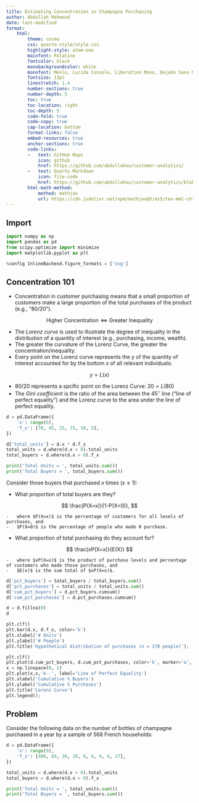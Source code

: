 ```yaml
---
title: Estimating Concentration in Champagne Purchasing
author: Abdullah Mahmood
date: last-modified
format:
    html:
        theme: cosmo
        css: quarto-style/style.css        
        highlight-style: atom-one        
        mainfont: Palatino
        fontcolor: black
        monobackgroundcolor: white
        monofont: Menlo, Lucida Console, Liberation Mono, DejaVu Sans Mono, Bitstream Vera Sans Mono, Courier New, monospace
        fontsize: 13pt
        linestretch: 1.4
        number-sections: true
        number-depth: 5
        toc: true
        toc-location: right
        toc-depth: 5
        code-fold: true
        code-copy: true
        cap-location: bottom
        format-links: false
        embed-resources: true
        anchor-sections: true
        code-links:   
        -   text: GitHub Repo
            icon: github
            href: https://github.com/abdullahau/customer-analytics/
        -   text: Quarto Markdown
            icon: file-code
            href: https://github.com/abdullahau/customer-analytics/blob/main/Estimating-Purchasing-Concentration.qmd
        html-math-method:
            method: mathjax
            url: https://cdn.jsdelivr.net/npm/mathjax@3/es5/tex-mml-chtml.js
---
```


## Import

```python
import numpy as np
import pandas as pd
from scipy.optimize import minimize
import matplotlib.pyplot as plt

%config InlineBackend.figure_formats = ['svg']
```

## Concentration 101

- Concentration in customer purchasing means that a small proportion of customers make a large proportion of the total purchases of the product (e.g., “80/20”). 

$$
\text{Higher Concentration} \Leftrightarrow \text{Greater Inequality} 
$$

- The *Lorenz curve* is used to illustrate the degree of inequality in the distribution of a quantity of interest (e.g., purchasing, income, wealth).
- The greater the curvature of the Lorenz Curve, the greater the concentration/inequality.
- Every point on the Lorenz curve represents the $y%$ of the quantity of interest accounted for by the bottom $x%$ of all relevant individuals:

$$
y = L(x)
$$

- $80/20$ represents a spcific point on the Lorenz Curve: $20=L(80)$
- The *Gini coefficient* is the ratio of the area between the $45^{\circ}$ line (“line of perfect equality”) and the Lorenz curve to the area under the line of perfect equality.

```python
d = pd.DataFrame({
    'x': range(6),
    'f_x': [70, 45, 25, 15, 10, 5],
})

d['total_units'] = d.x * d.f_x
total_units = d.where(d.x > 0).total_units
total_buyers = d.where(d.x > 0).f_x

print('Total Units = ', total_units.sum())
print('Total Buyers = ', total_buyers.sum())
```

Consider those buyers that purchased $x$ times $(x ≥ 1)$:

-   What proportion of total buyers are they?

$$
\frac{P(X=x)}{1-P(X=0)},
$$

    -   where $P(X=x)$ is the percentage of customers for all levels of purchases, and 
    -   $P(X=0)$ is the percentage of people who made 0 purchase.

-   What proportion of total purchasing do they account for?

$$
\frac{xP(X=x)}{E(X)}
$$

    -   where $xP(X=x)$ is the product of purchase levels and percentage of customers who made those purchases, and
    -   $E(x)$ is the sum total of $xP(X=x)$.

```python
d['pct_buyers'] = total_buyers / total_buyers.sum()
d['pct_purchases'] = total_units / total_units.sum()
d['cum_pct_buyers'] = d.pct_buyers.cumsum()
d['cum_pct_purchases'] = d.pct_purchases.cumsum()

d = d.fillna(0)
d
```


```python
plt.clf()
plt.bar(d.x, d.f_x, color='k')
plt.xlabel('# Units')
plt.ylabel('# People')
plt.title('Hypothetical distribution of purchases (n = 170 people)');
```


```python
plt.clf()
plt.plot(d.cum_pct_buyers, d.cum_pct_purchases, color='k', marker='o', label='Lorenz Curve')
x = np.linspace(0, 1)
plt.plot(x,x,'k--', label='Line of Perfect Equality') 
plt.xlabel('Cumulative % Buyers')
plt.ylabel('Cumulative % Purchases')
plt.title('Lorenz Curve')
plt.legend();
```

## Problem

Consider the following data on the number of bottles of champagne purchased in a year by a sample of 568 French households:

```python
d = pd.DataFrame({
    'x': range(9),
    'f_x': [400, 60, 30, 20, 8, 8, 9, 6, 27],
})

total_units = d.where(d.x > 0).total_units
total_buyers = d.where(d.x > 0).f_x

print('Total Units = ', total_units.sum())
print('Total Buyers = ', total_buyers.sum())
```